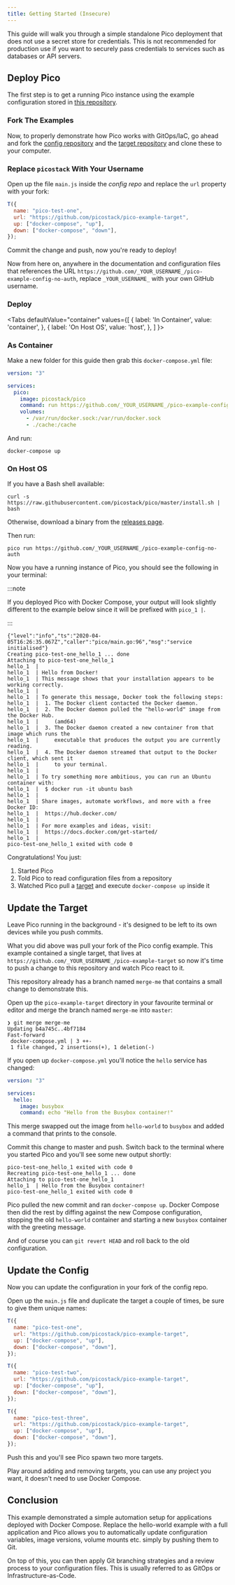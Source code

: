 ```yaml
---
title: Getting Started (Insecure)
---
```



This guide will walk you through a simple standalone Pico deployment that does
not use a secret store for credentials. This is not recommended for production
use if you want to securely pass credentials to services such as databases or
API servers.

## Deploy Pico

The first step is to get a running Pico instance using the example configuration
stored in
[this repository](https://github.com/picostack/pico-example-config-no-auth).

### Fork The Examples

Now, to properly demonstrate how Pico works with GitOps/IaC, go ahead and fork
the
[config repository](https://github.com/picostack/pico-example-config-no-auth)
and the [target repository](https://github.com/picostack/pico-example-target)
and clone these to your computer.

### Replace `picostack` With Your Username

Open up the file `main.js` inside the _config repo_ and replace the `url`
property with your fork:

```js {3}
T({
  name: "pico-test-one",
  url: "https://github.com/picostack/pico-example-target",
  up: ["docker-compose", "up"],
  down: ["docker-compose", "down"],
});
```

Commit the change and push, now you're ready to deploy!

Now from here on, anywhere in the documentation and configuration files that
references the URL
`https://github.com/_YOUR_USERNAME_/pico-example-config-no-auth`, replace
`_YOUR_USERNAME_` with your own GitHub username.

### Deploy

<Tabs
  defaultValue="container"
  values={[
    { label: 'In Container', value: 'container', },
    { label: 'On Host OS', value: 'host', },
  ]
}>
<TabItem value="container">

### As Container

Make a new folder for this guide then grab this `docker-compose.yml` file:

```yml
version: "3"

services:
  pico:
    image: picostack/pico
    command: run https://github.com/_YOUR_USERNAME_/pico-example-config-no-auth
    volumes:
      - /var/run/docker.sock:/var/run/docker.sock
      - ./cache:/cache
```

And run:

```
docker-compose up
```

</TabItem>
<TabItem value="host">

### On Host OS

If you have a Bash shell available:

```
curl -s https://raw.githubusercontent.com/picostack/pico/master/install.sh | bash
```

Otherwise, download a binary from the
[releases page](https://github.com/picostack/pico/releases).

Then run:

```
pico run https://github.com/_YOUR_USERNAME_/pico-example-config-no-auth
```

</TabItem>
</Tabs>

Now you have a running instance of Pico, you should see the following in your
terminal:

:::note

If you deployed Pico with Docker Compose, your output will look slightly
different to the example below since it will be prefixed with `pico_1 |`.

:::

```
{"level":"info","ts":"2020-04-05T16:26:35.067Z","caller":"pico/main.go:96","msg":"service initialised"}
Creating pico-test-one_hello_1 ... done
Attaching to pico-test-one_hello_1
hello_1  |
hello_1  | Hello from Docker!
hello_1  | This message shows that your installation appears to be working correctly.
hello_1  |
hello_1  | To generate this message, Docker took the following steps:
hello_1  |  1. The Docker client contacted the Docker daemon.
hello_1  |  2. The Docker daemon pulled the "hello-world" image from the Docker Hub.
hello_1  |     (amd64)
hello_1  |  3. The Docker daemon created a new container from that image which runs the
hello_1  |     executable that produces the output you are currently reading.
hello_1  |  4. The Docker daemon streamed that output to the Docker client, which sent it
hello_1  |     to your terminal.
hello_1  |
hello_1  | To try something more ambitious, you can run an Ubuntu container with:
hello_1  |  $ docker run -it ubuntu bash
hello_1  |
hello_1  | Share images, automate workflows, and more with a free Docker ID:
hello_1  |  https://hub.docker.com/
hello_1  |
hello_1  | For more examples and ideas, visit:
hello_1  |  https://docs.docker.com/get-started/
hello_1  |
pico-test-one_hello_1 exited with code 0
```

Congratulations! You just:

1. Started Pico
2. Told Pico to read configuration files from a repository
3. Watched Pico pull a [target](../reference/target) and execute
   `docker-compose up` inside it

## Update the Target

Leave Pico running in the background - it's designed to be left to its own
devices while you push commits.

What you did above was pull your fork of the Pico config example. This example
contained a single target, that lives at
`https://github.com/_YOUR_USERNAME_/pico-example-target` so now it's time to
push a change to this repository and watch Pico react to it.

This repository already has a branch named `merge-me` that contains a small
change to demonstrate this.

Open up the `pico-example-target` directory in your favourite terminal or editor
and merge the branch named `merge-me` into `master`:

```
❯ git merge merge-me
Updating b4a745c..4bf7184
Fast-forward
 docker-compose.yml | 3 ++-
 1 file changed, 2 insertions(+), 1 deletion(-)
```

If you open up `docker-compose.yml` you'll notice the `hello` service has
changed:

```yaml {5,6}
version: "3"

services:
  hello:
    image: busybox
    command: echo "Hello from the Busybox container!"
```

This merge swapped out the image from `hello-world` to `busybox` and added a
command that prints to the console.

Commit this change to master and push. Switch back to the terminal where you
started Pico and you'll see some new output shortly:

```
pico-test-one_hello_1 exited with code 0
Recreating pico-test-one_hello_1 ... done
Attaching to pico-test-one_hello_1
hello_1  | Hello from the Busybox container!
pico-test-one_hello_1 exited with code 0
```

Pico pulled the new commit and ran `docker-compose up`. Docker Compose then did
the rest by diffing against the new Compose configuration, stopping the old
`hello-world` container and starting a new `busybox` container with the greeting
message.

And of course you can `git revert HEAD` and roll back to the old configuration.

## Update the Config

Now you can update the configuration in your fork of the config repo.

Open up the `main.js` file and duplicate the target a couple of times, be sure
to give them unique names:

```js {8-20}
T({
  name: "pico-test-one",
  url: "https://github.com/picostack/pico-example-target",
  up: ["docker-compose", "up"],
  down: ["docker-compose", "down"],
});

T({
  name: "pico-test-two",
  url: "https://github.com/picostack/pico-example-target",
  up: ["docker-compose", "up"],
  down: ["docker-compose", "down"],
});

T({
  name: "pico-test-three",
  url: "https://github.com/picostack/pico-example-target",
  up: ["docker-compose", "up"],
  down: ["docker-compose", "down"],
});
```

Push this and you'll see Pico spawn two more targets.

Play around adding and removing targets, you can use any project you want, it
doesn't need to use Docker Compose.

## Conclusion

This example demonstrated a simple automation setup for applications deployed
with Docker Compose. Replace the hello-world example with a full application and
Pico allows you to automatically update configuration variables, image versions,
volume mounts etc. simply by pushing them to Git.

On top of this, you can then apply Git branching strategies and a review process
to your configuration files. This is usually referred to as GitOps or
Infrastructure-as-Code.
